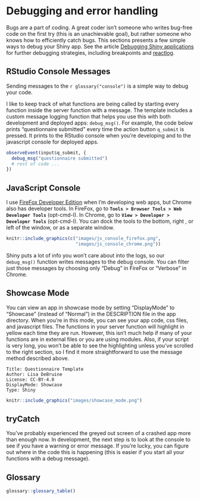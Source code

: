 # Debugging and error handling {#debugging}

Bugs are a part of coding. A great coder isn't someone who writes bug-free code on the first try (this is an unachievable goal), but rather someone who knows how to efficiently catch bugs. This sections presents a few simple ways to debug your Shiny app. See the article [Debugging Shiny applications](https://shiny.rstudio.com/articles/debugging.html){target="_blank"} for further debugging strategies, including breakpoints and [reactlog](https://rstudio.github.io/reactlog/){target="_blank"}.

## RStudio Console Messages

Sending messages to the `r glossary("console")` is a simple way to debug your code.

I like to keep track of what functions are being called by starting every function inside the server function with a message. The template includes a custom message logging function that helps you use this with both development and deployed apps: `debug_msg()`. For example, the code below prints "questionnaire submitted" every time the action button `q_submit` is pressed. It prints to the RStudio console when you're developing and to the javascript console for deployed apps.

```r
observeEvent(input$q_submit, {
  debug_msg("questionnaire submitted")
  # rest of code ...
})
```

## JavaScript Console

I use [FireFox Developer Edition](https://www.mozilla.org/en-US/firefox/developer/){target="_blank"} when I'm developing web apps, but Chrome also has developer tools. In FireFox, go to **`Tools > Browser Tools > Web Developer Tools`** (opt-cmd-I). In Chrome, go to **`View > Developer > Developer Tools`** (opt-cmd-I). You can dock the tools to the bottom, right , or left of the window, or as a separate window. 

```r
knitr::include_graphics(c("images/js_console_firefox.png",
                          "images/js_console_chrome.png"))
```

Shiny puts a lot of info you won't care about into the logs, so our `debug_msg()` function writes messages to the debug console. You can filter just those messages by choosing only "Debug" in FireFox or "Verbose" in Chrome.

## Showcase Mode

You can view an app in showcase mode by setting "DisplayMode" to "Showcase" (instead of "Normal") in the DESCRIPTION file in the app directory. When you're in this mode, you can see your app code, css files, and javascript files. The functions in your server function will highlight in yellow each time they are run. However, this isn't much help if many of your functions are in external files or you are using modules. Also, if your script is very long, you won't be able to see the highlighting unless you've scrolled to the right section, so I find it more straightforward to use the message method described above.

```
Title: Questionnaire Template
Author: Lisa DeBruine
License: CC-BY-4.0
DisplayMode: Showcase
Type: Shiny
```

```r
knitr::include_graphics("images/showcase_mode.png")
```

## tryCatch

You've probably experienced the greyed out screen of a crashed app more than enough now. In development, the next step is to look at the console to see if you have a warning or error message. If you're lucky, you can figure out where in the code this is happening (this is easier if you start all your functions with a debug message). 

## Glossary {#glossary-debugging}

```r
glossary::glossary_table()
```
